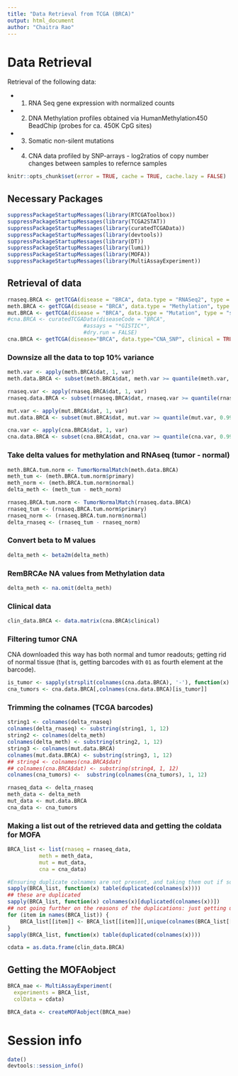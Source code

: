 ```yaml
---
title: "Data Retrieval from TCGA (BRCA)"
output: html_document
author: "Chaitra Rao"
---
```


# Data Retrieval
Retrieval of the following data:

* 1. RNA Seq gene expression with normalized counts
* 2. DNA Methylation profiles obtained via HumanMethylation450 BeadChip (probes for ca. 450K CpG sites)
* 3. Somatic non-silent mutations
* 4. CNA data profiled by SNP-arrays  - log2ratios of copy number changes between samples to refernce samples


```r
knitr::opts_chunk$set(error = TRUE, cache = TRUE, cache.lazy = FALSE)
```


## Necessary Packages

```r
suppressPackageStartupMessages(library(RTCGAToolbox))
suppressPackageStartupMessages(library(TCGA2STAT))
suppressPackageStartupMessages(library(curatedTCGAData))
suppressPackageStartupMessages(library(devtools))
suppressPackageStartupMessages(library(DT))
suppressPackageStartupMessages(library(lumi))
suppressPackageStartupMessages(library(MOFA))
suppressPackageStartupMessages(library(MultiAssayExperiment))
```

## Retrieval of data

```r
rnaseq.BRCA <- getTCGA(disease = "BRCA", data.type = "RNASeq2", type = "RPKM")
meth.BRCA <- getTCGA(disease = "BRCA", data.type = "Methylation", type = "450K")
mut.BRCA <- getTCGA(disease = "BRCA", data.type = "Mutation", type = "somatic")
#cna.BRCA <- curatedTCGAData(diseaseCode = "BRCA",
                        #assays = "*GISTIC*",
                        #dry.run = FALSE)
cna.BRCA <- getTCGA(disease="BRCA", data.type="CNA_SNP", clinical = TRUE)

```

### Downsize all the data to top 10% variance

```r
meth.var <- apply(meth.BRCA$dat, 1, var)
meth.data.BRCA <- subset(meth.BRCA$dat, meth.var >= quantile(meth.var, 0.99, na.rm=T) & !is.na(meth.var))
```

```r
rnaseq.var <- apply(rnaseq.BRCA$dat, 1, var)
rnaseq.data.BRCA <- subset(rnaseq.BRCA$dat, rnaseq.var >= quantile(rnaseq.var, 0.99, na.rm=T) & !is.na(rnaseq.var))
```

```r
mut.var <- apply(mut.BRCA$dat, 1, var)
mut.data.BRCA <- subset(mut.BRCA$dat, mut.var >= quantile(mut.var, 0.99, na.rm=T) & !is.na(mut.var))
```

```r
cna.var <- apply(cna.BRCA$dat, 1, var)
cna.data.BRCA <- subset(cna.BRCA$dat, cna.var >= quantile(cna.var, 0.99, na.rm=T) & !is.na(cna.var))
```

### Take delta values for methylation and RNAseq (tumor - normal)

```r
meth.BRCA.tum.norm <- TumorNormalMatch(meth.data.BRCA)
meth_tum <- (meth.BRCA.tum.norm$primary)
meth_norm <- (meth.BRCA.tum.norm$normal)
delta_meth <- (meth_tum - meth_norm)
```

```r
rnaseq.BRCA.tum.norm <- TumorNormalMatch(rnaseq.data.BRCA)
rnaseq_tum <- (rnaseq.BRCA.tum.norm$primary)
rnaseq_norm <- (rnaseq.BRCA.tum.norm$normal)
delta_rnaseq <- (rnaseq_tum - rnaseq_norm)
```

### Convert beta to M values

```r
delta_meth <- beta2m(delta_meth)
```

### RemBRCAe NA values from Methylation data

```r
delta_meth <- na.omit(delta_meth)
```


### Clinical data

```r
clin_data.BRCA <- data.matrix(cna.BRCA$clinical)
```

### Filtering tumor CNA

CNA downloaded this way has both normal and tumor readouts; getting rid of normal tissue (that is, getting barcodes with `01` as fourth element at the barcode).

```r
is_tumor <- sapply(strsplit(colnames(cna.data.BRCA), '-'), function(x) return(grepl('^01', x[4])))
cna_tumors <- cna.data.BRCA[,colnames(cna.data.BRCA)[is_tumor]]
```

### Trimming the colnames (TCGA barcodes)

```r
string1 <- colnames(delta_rnaseq)
colnames(delta_rnaseq) <- substring(string1, 1, 12)
string2 <- colnames(delta_meth)
colnames(delta_meth) <- substring(string2, 1, 12)
string3 <- colnames(mut.data.BRCA)
colnames(mut.data.BRCA) <- substring(string3, 1, 12)
## string4 <- colnames(cna.BRCA$dat)
## colnames(cna.BRCA$dat) <- substring(string4, 1, 12)
colnames(cna_tumors) <-  substring(colnames(cna_tumors), 1, 12)

```


```r
rnaseq_data <- delta_rnaseq
meth_data <- delta_meth
mut_data <- mut.data.BRCA
cna_data <- cna_tumors

```


### Making a list out of the retrieved data and getting the coldata for MOFA

```r
BRCA_list <- list(rnaseq = rnaseq_data,
          meth = meth_data,
          mut = mut_data,
          cna = cna_data)

#Ensuring duplicate colnames are not present, and taking them out if so
sapply(BRCA_list, function(x) table(duplicated(colnames(x))))
## these are duplicated
sapply(BRCA_list, function(x) colnames(x)[duplicated(colnames(x))])
## not going further on the reasons of the duplications: just getting unique stuff
for (item in names(BRCA_list)) {
    BRCA_list[[item]] <- BRCA_list[[item]][,unique(colnames(BRCA_list[[item]]))]
}
sapply(BRCA_list, function(x) table(duplicated(colnames(x))))
```

```r
cdata = as.data.frame(clin_data.BRCA)
```

## Getting the MOFAobject

```r
BRCA_mae <- MultiAssayExperiment(
  experiments = BRCA_list, 
  colData = cdata)

BRCA_data <- createMOFAobject(BRCA_mae)
```

# Session info

```r
date()
devtools::session_info()
```



